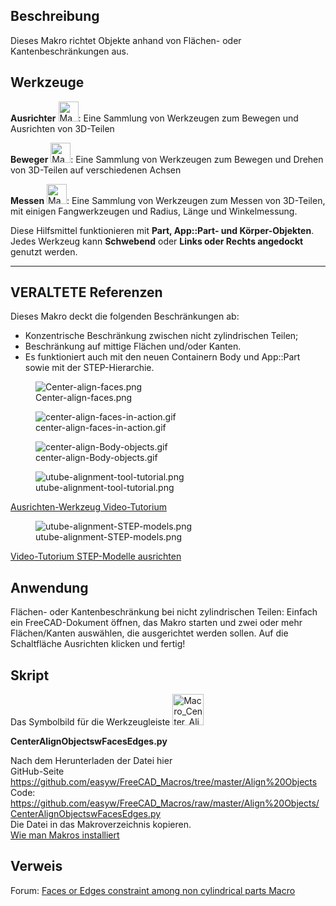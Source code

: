 <languages/>

{{VeryImportantMessage|Diese Werkzeuge befinden sich jetzt im [[Manipulator Workbench/de|Arbeitsbereich Manipulator]]. Diese Arbeitsbereich installieren, um die neuesten Aktualisierungen für diese Werkzeuge zu erhalten.}}

{{Macro/de
|Name=Center Faces of Parts
|Translate=Objekte mit Flächen oder Kanten zentrieren
|Icon=Macro_Center_Align_Objects_with_Faces_or_Edges.svg
|Description=Dieses Makro richtet Objekte anhand von Flächen- oder Kantenbeschränkungen aus. Diese Werkzeuge sind jetzt im [https://github.com/easyw/Manipulator Arbeitsbereich Manipulator] integriert. Diesen Arbeitsbereich für die neusten Aktualisierungen installieren.
|Author=easyw-fc
|Version=1.5.3
|Date=2017-10-01
|FCVersion=Alle
|Download=[https://wiki.freecad.org/images/e/ee/Macro_Center_Align_Objects_with_Faces_or_Edges.svg Werkzeugleisten-Symbol]<br/>[https://wiki.freecad.org/images/3/3d/Manipulator_Mover.svg Mover-Symbol]<br/>[https://wiki.freecad.org/images/1/10/Manipulator_Caliper.svg Caliper-Symbol]
}}

<span id="Description"></span>
==Beschreibung==

Dieses Makro richtet Objekte anhand von Flächen- oder Kantenbeschränkungen aus.

{{Codeextralink|https://raw.githubusercontent.com/easyw/FreeCAD_Macros/master/Align%20Objects/CenterAlignObjectswFacesEdges.py}}

<span id="Tools"></span>
==Werkzeuge==

'''Ausrichter''' [[File:Macro_Center_Align_Objects_with_Faces_or_Edges.svg|32px]]: Eine Sammlung von Werkzeugen zum Bewegen und Ausrichten von 3D-Teilen

'''Beweger'''  [[File:Manipulator_Mover.svg|32px]]:  Eine Sammlung von Werkzeugen zum Bewegen und Drehen von 3D-Teilen auf verschiedenen Achsen

'''Messen''' [[File:Manipulator_Caliper.svg|32px]]: Eine Sammlung von Werkzeugen zum Messen von 3D-Teilen, mit einigen Fangwerkzeugen und Radius, Länge und Winkelmessung. 

Diese Hilfsmittel funktionieren mit '''Part, App::Part- und Körper-Objekten'''.
Jedes Werkzeug kann '''Schwebend''' oder '''Links oder Rechts angedockt''' genutzt werden.

----

<span id="OLD_References"></span>
== VERALTETE Referenzen ==

Dieses Makro deckt die folgenden Beschränkungen ab:
* Konzentrische Beschränkung zwischen nicht zylindrischen Teilen;
* Beschränkung auf mittige Flächen und/oder Kanten.
* Es funktioniert auch mit den neuen Containern Body und App::Part sowie mit der STEP-Hierarchie.

[[File:Center-align-faces.png ]]

[[File:center-align-faces-in-action.gif]]

[[File:center-align-Body-objects.gif]]

[[File:utube-alignment-tool-tutorial.png]]

[https://youtu.be/qzixT157jJU Ausrichten-Werkzeug Video-Tutorium]

[[File:utube-alignment-STEP-models.png]]

[https://youtu.be/aQcPqhlgHBU Video-Tutorium STEP-Modelle ausrichten]

<span id="Usage"></span>
==Anwendung==

Flächen- oder Kantenbeschränkung bei nicht zylindrischen Teilen: Einfach ein FreeCAD-Dokument öffnen, das Makro starten und zwei oder mehr Flächen/Kanten auswählen, die ausgerichtet werden sollen. Auf die Schaltfläche Ausrichten klicken und fertig! 

<span id="Script"></span>
==Skript==

Das Symbolbild für die Werkzeugleiste  [[File:Macro_Center_Align_Objects_with_Faces_or_Edges.png|50px|link=https://wiki.freecad.org/File:Macro_Center_Align_Objects_with_Faces_or_Edges.svg]]

'''CenterAlignObjectswFacesEdges.py'''

Nach dem Herunterladen der Datei hier<br />
GitHub-Seite
<br />
https://github.com/easyw/FreeCAD_Macros/tree/master/Align%20Objects
<br />
Code:
<br />
https://github.com/easyw/FreeCAD_Macros/raw/master/Align%20Objects/CenterAlignObjectswFacesEdges.py
<br />
Die Datei in das Makroverzeichnis kopieren.
<br />
[[How to install macros/de|Wie man Makros installiert]]

<span id="Link"></span>
==Verweis==

Forum:  [https://forum.freecad.org/viewtopic.php?f=22&t=18655 Faces or Edges constraint among non cylindrical parts Macro]
